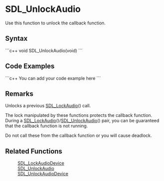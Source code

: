 <!-- pragma section-numbers off -->
<!-- pragma disable-camelcase -->

= SDL_UnlockAudio =
Use this function to unlock the callback function.


== Syntax ==
```c++
void SDL_UnlockAudio(void)
```

== Code Examples ==
```c++
You can add your code example here
```

== Remarks ==
Unlocks a previous [[SDL_LockAudio]]() call. 

The lock manipulated by these functions protects the callback function.  During a [[SDL_LockAudio]]()/[[SDL_UnlockAudio]]() pair, you can be guaranteed that the callback function is not running.  

Do not call these from the callback function or you will cause deadlock.

== Related Functions ==
:[[SDL_LockAudioDevice]]
:[[SDL_UnlockAudio]]
:[[SDL_UnlockAudioDevice]]
